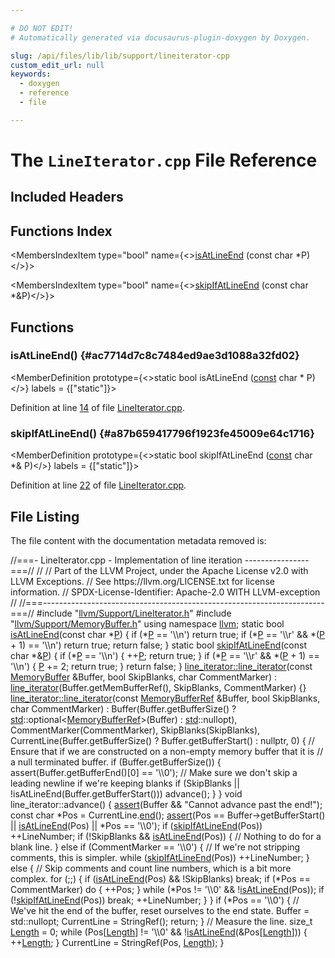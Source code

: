 ```yaml
---

# DO NOT EDIT!
# Automatically generated via docusaurus-plugin-doxygen by Doxygen.

slug: /api/files/lib/lib/support/lineiterator-cpp
custom_edit_url: null
keywords:
  - doxygen
  - reference
  - file

---
```





# The `LineIterator.cpp` File Reference

<DoxygenPage pluginConfig={pluginConfig}>



## Included Headers

<IncludesList>
<IncludesListItem
  filePath="llvm/Support/LineIterator.h"
  permalink="/docs/api/files/include/include/llvm/include/llvm/support/lineiterator-h"
  isLocal="true" />
<IncludesListItem
  filePath="llvm/Support/MemoryBuffer.h"
  permalink="/docs/api/files/include/include/llvm/include/llvm/support/memorybuffer-h"
  isLocal="true" />
</IncludesList>

## Functions Index

<MembersIndex>

<MembersIndexItem
  type="bool"
  name={<><a href="#ac7714d7c8c7484ed9ae3d1088a32fd02">isAtLineEnd</a> (const char &#42;P)</>}>
</MembersIndexItem>

<MembersIndexItem
  type="bool"
  name={<><a href="#a87b659417796f1923fe45009e64c1716">skipIfAtLineEnd</a> (const char &#42;&amp;P)</>}>
</MembersIndexItem>

</MembersIndex>


<SectionDefinition>

## Functions

### isAtLineEnd() {#ac7714d7c8c7484ed9ae3d1088a32fd02}

<MemberDefinition
  prototype={<>static bool isAtLineEnd (<a href="/docs/api/files/lib/lib/target/lib/target/aarch64/aarch64promoteconstant-cpp/#a90f8350fecae261c25be85d38b451bff">const</a> char &#42; P)</>}
  labels = {["static"]}>

Definition at line <a href="#l00014">14</a> of file <a href="/docs/api/files/lib/lib/support/lineiterator-cpp">LineIterator.cpp</a>.
</MemberDefinition>

### skipIfAtLineEnd() {#a87b659417796f1923fe45009e64c1716}

<MemberDefinition
  prototype={<>static bool skipIfAtLineEnd (<a href="/docs/api/files/lib/lib/target/lib/target/aarch64/aarch64promoteconstant-cpp/#a90f8350fecae261c25be85d38b451bff">const</a> char &#42;&amp; P)</>}
  labels = {["static"]}>

Definition at line <a href="#l00022">22</a> of file <a href="/docs/api/files/lib/lib/support/lineiterator-cpp">LineIterator.cpp</a>.
</MemberDefinition>

</SectionDefinition>

## File Listing

The file content with the documentation metadata removed is:

<ProgramListing>

<Link id="l00001" /><CodeLine lineNumber="1"><Highlight kind="comment">//===- LineIterator.cpp - Implementation of line iteration ----------------===//</Highlight><Highlight kind="normal"></Highlight></CodeLine>
<Link id="l00002" /><CodeLine lineNumber="2"><Highlight kind="normal"></Highlight><Highlight kind="comment">//</Highlight><Highlight kind="normal"></Highlight></CodeLine>
<Link id="l00003" /><CodeLine lineNumber="3"><Highlight kind="normal"></Highlight><Highlight kind="comment">// Part of the LLVM Project, under the Apache License v2.0 with LLVM Exceptions.</Highlight><Highlight kind="normal"></Highlight></CodeLine>
<Link id="l00004" /><CodeLine lineNumber="4"><Highlight kind="normal"></Highlight><Highlight kind="comment">// See https://llvm.org/LICENSE.txt for license information.</Highlight><Highlight kind="normal"></Highlight></CodeLine>
<Link id="l00005" /><CodeLine lineNumber="5"><Highlight kind="normal"></Highlight><Highlight kind="comment">// SPDX-License-Identifier: Apache-2.0 WITH LLVM-exception</Highlight><Highlight kind="normal"></Highlight></CodeLine>
<Link id="l00006" /><CodeLine lineNumber="6"><Highlight kind="normal"></Highlight><Highlight kind="comment">//</Highlight><Highlight kind="normal"></Highlight></CodeLine>
<Link id="l00007" /><CodeLine lineNumber="7"><Highlight kind="normal"></Highlight><Highlight kind="comment">//===----------------------------------------------------------------------===//</Highlight><Highlight kind="normal"></Highlight></CodeLine>
<Link id="l00008" /><CodeLine lineNumber="8"><Highlight kind="normal"></Highlight></CodeLine>
<Link id="l00009" /><CodeLine lineNumber="9"><Highlight kind="normal"></Highlight><Highlight kind="preprocessor">#include &quot;<a href="/docs/api/files/include/include/llvm/include/llvm/support/lineiterator-h">llvm/Support/LineIterator.h</a>&quot;</Highlight><Highlight kind="normal"></Highlight></CodeLine>
<Link id="l00010" /><CodeLine lineNumber="10"><Highlight kind="normal"></Highlight><Highlight kind="preprocessor">#include &quot;<a href="/docs/api/files/include/include/llvm/include/llvm/support/memorybuffer-h">llvm/Support/MemoryBuffer.h</a>&quot;</Highlight><Highlight kind="normal"></Highlight></CodeLine>
<Link id="l00011" /><CodeLine lineNumber="11"><Highlight kind="normal"></Highlight></CodeLine>
<Link id="l00012" /><CodeLine lineNumber="12"><Highlight kind="normal"></Highlight><Highlight kind="keyword">using namespace </Highlight><Highlight kind="normal"><a href="/docs/api/namespaces/llvm">llvm</a>;</Highlight></CodeLine>
<Link id="l00013" /><CodeLine lineNumber="13"><Highlight kind="normal"></Highlight></CodeLine>
<Link id="l00014" /><CodeLine lineNumber="14" lineLink="#ac7714d7c8c7484ed9ae3d1088a32fd02"><Highlight kind="normal"></Highlight><Highlight kind="keyword">static</Highlight><Highlight kind="normal"> </Highlight><Highlight kind="keywordtype">bool</Highlight><Highlight kind="normal"> <a href="#ac7714d7c8c7484ed9ae3d1088a32fd02">isAtLineEnd</a>(</Highlight><Highlight kind="keyword">const</Highlight><Highlight kind="normal"> </Highlight><Highlight kind="keywordtype">char</Highlight><Highlight kind="normal"> &#42;<a href="/docs/api/files/lib/lib/option/option-cpp/#a04665169063c8ca1f2ea96c27fc7c2b2">P</a>) &#123;</Highlight></CodeLine>
<Link id="l00015" /><CodeLine lineNumber="15"><Highlight kind="normal">  </Highlight><Highlight kind="keywordflow">if</Highlight><Highlight kind="normal"> (&#42;<a href="/docs/api/files/lib/lib/option/option-cpp/#a04665169063c8ca1f2ea96c27fc7c2b2">P</a> == </Highlight><Highlight kind="charliteral">&#39;\\n&#39;</Highlight><Highlight kind="normal">)</Highlight></CodeLine>
<Link id="l00016" /><CodeLine lineNumber="16"><Highlight kind="normal">    </Highlight><Highlight kind="keywordflow">return</Highlight><Highlight kind="normal"> </Highlight><Highlight kind="keyword">true</Highlight><Highlight kind="normal">;</Highlight></CodeLine>
<Link id="l00017" /><CodeLine lineNumber="17"><Highlight kind="normal">  </Highlight><Highlight kind="keywordflow">if</Highlight><Highlight kind="normal"> (&#42;<a href="/docs/api/files/lib/lib/option/option-cpp/#a04665169063c8ca1f2ea96c27fc7c2b2">P</a> == </Highlight><Highlight kind="charliteral">&#39;\\r&#39;</Highlight><Highlight kind="normal"> &amp;&amp; &#42;(<a href="/docs/api/files/lib/lib/option/option-cpp/#a04665169063c8ca1f2ea96c27fc7c2b2">P</a> + 1) == </Highlight><Highlight kind="charliteral">&#39;\\n&#39;</Highlight><Highlight kind="normal">)</Highlight></CodeLine>
<Link id="l00018" /><CodeLine lineNumber="18"><Highlight kind="normal">    </Highlight><Highlight kind="keywordflow">return</Highlight><Highlight kind="normal"> </Highlight><Highlight kind="keyword">true</Highlight><Highlight kind="normal">;</Highlight></CodeLine>
<Link id="l00019" /><CodeLine lineNumber="19"><Highlight kind="normal">  </Highlight><Highlight kind="keywordflow">return</Highlight><Highlight kind="normal"> </Highlight><Highlight kind="keyword">false</Highlight><Highlight kind="normal">;</Highlight></CodeLine>
<Link id="l00020" /><CodeLine lineNumber="20"><Highlight kind="normal">&#125;</Highlight></CodeLine>
<Link id="l00021" /><CodeLine lineNumber="21"><Highlight kind="normal"></Highlight></CodeLine>
<Link id="l00022" /><CodeLine lineNumber="22" lineLink="#a87b659417796f1923fe45009e64c1716"><Highlight kind="normal"></Highlight><Highlight kind="keyword">static</Highlight><Highlight kind="normal"> </Highlight><Highlight kind="keywordtype">bool</Highlight><Highlight kind="normal"> <a href="#a87b659417796f1923fe45009e64c1716">skipIfAtLineEnd</a>(</Highlight><Highlight kind="keyword">const</Highlight><Highlight kind="normal"> </Highlight><Highlight kind="keywordtype">char</Highlight><Highlight kind="normal"> &#42;&amp;<a href="/docs/api/files/lib/lib/option/option-cpp/#a04665169063c8ca1f2ea96c27fc7c2b2">P</a>) &#123;</Highlight></CodeLine>
<Link id="l00023" /><CodeLine lineNumber="23"><Highlight kind="normal">  </Highlight><Highlight kind="keywordflow">if</Highlight><Highlight kind="normal"> (&#42;<a href="/docs/api/files/lib/lib/option/option-cpp/#a04665169063c8ca1f2ea96c27fc7c2b2">P</a> == </Highlight><Highlight kind="charliteral">&#39;\\n&#39;</Highlight><Highlight kind="normal">) &#123;</Highlight></CodeLine>
<Link id="l00024" /><CodeLine lineNumber="24"><Highlight kind="normal">    ++<a href="/docs/api/files/lib/lib/option/option-cpp/#a04665169063c8ca1f2ea96c27fc7c2b2">P</a>;</Highlight></CodeLine>
<Link id="l00025" /><CodeLine lineNumber="25"><Highlight kind="normal">    </Highlight><Highlight kind="keywordflow">return</Highlight><Highlight kind="normal"> </Highlight><Highlight kind="keyword">true</Highlight><Highlight kind="normal">;</Highlight></CodeLine>
<Link id="l00026" /><CodeLine lineNumber="26"><Highlight kind="normal">  &#125;</Highlight></CodeLine>
<Link id="l00027" /><CodeLine lineNumber="27"><Highlight kind="normal">  </Highlight><Highlight kind="keywordflow">if</Highlight><Highlight kind="normal"> (&#42;<a href="/docs/api/files/lib/lib/option/option-cpp/#a04665169063c8ca1f2ea96c27fc7c2b2">P</a> == </Highlight><Highlight kind="charliteral">&#39;\\r&#39;</Highlight><Highlight kind="normal"> &amp;&amp; &#42;(<a href="/docs/api/files/lib/lib/option/option-cpp/#a04665169063c8ca1f2ea96c27fc7c2b2">P</a> + 1) == </Highlight><Highlight kind="charliteral">&#39;\\n&#39;</Highlight><Highlight kind="normal">) &#123;</Highlight></CodeLine>
<Link id="l00028" /><CodeLine lineNumber="28"><Highlight kind="normal">    <a href="/docs/api/files/lib/lib/option/option-cpp/#a04665169063c8ca1f2ea96c27fc7c2b2">P</a> += 2;</Highlight></CodeLine>
<Link id="l00029" /><CodeLine lineNumber="29"><Highlight kind="normal">    </Highlight><Highlight kind="keywordflow">return</Highlight><Highlight kind="normal"> </Highlight><Highlight kind="keyword">true</Highlight><Highlight kind="normal">;</Highlight></CodeLine>
<Link id="l00030" /><CodeLine lineNumber="30"><Highlight kind="normal">  &#125;</Highlight></CodeLine>
<Link id="l00031" /><CodeLine lineNumber="31"><Highlight kind="normal">  </Highlight><Highlight kind="keywordflow">return</Highlight><Highlight kind="normal"> </Highlight><Highlight kind="keyword">false</Highlight><Highlight kind="normal">;</Highlight></CodeLine>
<Link id="l00032" /><CodeLine lineNumber="32"><Highlight kind="normal">&#125;</Highlight></CodeLine>
<Link id="l00033" /><CodeLine lineNumber="33"><Highlight kind="normal"></Highlight></CodeLine>
<Link id="l00034" /><CodeLine lineNumber="34" lineLink="/docs/api/classes/llvm/line-iterator/#a3c42bcfdcd6ec23e245d3ef60d64b046"><Highlight kind="normal"><a href="/docs/api/classes/llvm/line-iterator/#ad8a4423101e88fa42c963f46214979ec">line&#95;iterator::line&#95;iterator</a>(</Highlight><Highlight kind="keyword">const</Highlight><Highlight kind="normal"> <a href="/docs/api/classes/llvm/memorybuffer">MemoryBuffer</a> &amp;Buffer, </Highlight><Highlight kind="keywordtype">bool</Highlight><Highlight kind="normal"> SkipBlanks,</Highlight></CodeLine>
<Link id="l00035" /><CodeLine lineNumber="35"><Highlight kind="normal">                             </Highlight><Highlight kind="keywordtype">char</Highlight><Highlight kind="normal"> CommentMarker)</Highlight></CodeLine>
<Link id="l00036" /><CodeLine lineNumber="36"><Highlight kind="normal">    : <a href="/docs/api/classes/llvm/line-iterator/#ad8a4423101e88fa42c963f46214979ec">line&#95;iterator</a>(Buffer.getMemBufferRef(), SkipBlanks, CommentMarker) &#123;&#125;</Highlight></CodeLine>
<Link id="l00037" /><CodeLine lineNumber="37"><Highlight kind="normal"></Highlight></CodeLine>
<Link id="l00038" /><CodeLine lineNumber="38" lineLink="/docs/api/classes/llvm/line-iterator/#a264fc6d385c948174e795da66ae9c8ea"><Highlight kind="normal"><a href="/docs/api/classes/llvm/line-iterator/#ad8a4423101e88fa42c963f46214979ec">line&#95;iterator::line&#95;iterator</a>(</Highlight><Highlight kind="keyword">const</Highlight><Highlight kind="normal"> <a href="/docs/api/classes/llvm/memorybufferref">MemoryBufferRef</a> &amp;Buffer, </Highlight><Highlight kind="keywordtype">bool</Highlight><Highlight kind="normal"> SkipBlanks,</Highlight></CodeLine>
<Link id="l00039" /><CodeLine lineNumber="39"><Highlight kind="normal">                             </Highlight><Highlight kind="keywordtype">char</Highlight><Highlight kind="normal"> CommentMarker)</Highlight></CodeLine>
<Link id="l00040" /><CodeLine lineNumber="40"><Highlight kind="normal">    : Buffer(Buffer.getBufferSize() ? <a href="/docs/api/namespaces/std">std</a>::optional&lt;<a href="/docs/api/classes/llvm/memorybufferref">MemoryBufferRef</a>&gt;(Buffer)</Highlight></CodeLine>
<Link id="l00041" /><CodeLine lineNumber="41"><Highlight kind="normal">                                    : <a href="/docs/api/namespaces/std">std</a>::nullopt),</Highlight></CodeLine>
<Link id="l00042" /><CodeLine lineNumber="42"><Highlight kind="normal">      CommentMarker(CommentMarker), SkipBlanks(SkipBlanks),</Highlight></CodeLine>
<Link id="l00043" /><CodeLine lineNumber="43"><Highlight kind="normal">      CurrentLine(Buffer.getBufferSize() ? Buffer.getBufferStart() : nullptr,</Highlight></CodeLine>
<Link id="l00044" /><CodeLine lineNumber="44"><Highlight kind="normal">                  0) &#123;</Highlight></CodeLine>
<Link id="l00045" /><CodeLine lineNumber="45"><Highlight kind="normal">  </Highlight><Highlight kind="comment">// Ensure that if we are constructed on a non-empty memory buffer that it is</Highlight><Highlight kind="normal"></Highlight></CodeLine>
<Link id="l00046" /><CodeLine lineNumber="46"><Highlight kind="normal">  </Highlight><Highlight kind="comment">// a null terminated buffer.</Highlight><Highlight kind="normal"></Highlight></CodeLine>
<Link id="l00047" /><CodeLine lineNumber="47"><Highlight kind="normal">  </Highlight><Highlight kind="keywordflow">if</Highlight><Highlight kind="normal"> (Buffer.getBufferSize()) &#123;</Highlight></CodeLine>
<Link id="l00048" /><CodeLine lineNumber="48"><Highlight kind="normal">    assert(Buffer.getBufferEnd()&#91;0&#93; == </Highlight><Highlight kind="stringliteral">&#39;\\0&#39;</Highlight><Highlight kind="normal">);</Highlight></CodeLine>
<Link id="l00049" /><CodeLine lineNumber="49"><Highlight kind="normal">    </Highlight><Highlight kind="comment">// Make sure we don&#39;t skip a leading newline if we&#39;re keeping blanks</Highlight><Highlight kind="normal"></Highlight></CodeLine>
<Link id="l00050" /><CodeLine lineNumber="50"><Highlight kind="normal">    if (SkipBlanks || !isAtLineEnd(Buffer.getBufferStart()))</Highlight></CodeLine>
<Link id="l00051" /><CodeLine lineNumber="51"><Highlight kind="normal">      advance();</Highlight></CodeLine>
<Link id="l00052" /><CodeLine lineNumber="52"><Highlight kind="normal">  &#125;</Highlight></CodeLine>
<Link id="l00053" /><CodeLine lineNumber="53"><Highlight kind="normal">&#125;</Highlight></CodeLine>
<Link id="l00054" /><CodeLine lineNumber="54"><Highlight kind="normal"></Highlight></CodeLine>
<Link id="l00055" /><CodeLine lineNumber="55"><Highlight kind="normal"></Highlight><Highlight kind="keywordtype">void</Highlight><Highlight kind="normal"> line&#95;iterator::advance() &#123;</Highlight></CodeLine>
<Link id="l00056" /><CodeLine lineNumber="56"><Highlight kind="normal">  <a href="/docs/api/files/lib/lib/target/lib/target/amdgpu/silowercontrolflow-cpp/#a4868c5d81c5ccc98c47aeab6244346a0">assert</a>(Buffer &amp;&amp; </Highlight><Highlight kind="stringliteral">&quot;Cannot advance past the end!&quot;</Highlight><Highlight kind="normal">);</Highlight></CodeLine>
<Link id="l00057" /><CodeLine lineNumber="57"><Highlight kind="normal"></Highlight></CodeLine>
<Link id="l00058" /><CodeLine lineNumber="58"><Highlight kind="normal">  </Highlight><Highlight kind="keyword">const</Highlight><Highlight kind="normal"> </Highlight><Highlight kind="keywordtype">char</Highlight><Highlight kind="normal"> &#42;Pos = CurrentLine.<a href="/docs/api/classes/llvm/stringref/#a996c7ca3dd6843ba5d55a7c217770270">end</a>();</Highlight></CodeLine>
<Link id="l00059" /><CodeLine lineNumber="59"><Highlight kind="normal">  <a href="/docs/api/files/lib/lib/target/lib/target/amdgpu/silowercontrolflow-cpp/#a4868c5d81c5ccc98c47aeab6244346a0">assert</a>(Pos == Buffer-&gt;getBufferStart() || <a href="#ac7714d7c8c7484ed9ae3d1088a32fd02">isAtLineEnd</a>(Pos) || &#42;Pos == </Highlight><Highlight kind="charliteral">&#39;\\0&#39;</Highlight><Highlight kind="normal">);</Highlight></CodeLine>
<Link id="l00060" /><CodeLine lineNumber="60"><Highlight kind="normal"></Highlight></CodeLine>
<Link id="l00061" /><CodeLine lineNumber="61"><Highlight kind="normal">  </Highlight><Highlight kind="keywordflow">if</Highlight><Highlight kind="normal"> (<a href="#a87b659417796f1923fe45009e64c1716">skipIfAtLineEnd</a>(Pos))</Highlight></CodeLine>
<Link id="l00062" /><CodeLine lineNumber="62"><Highlight kind="normal">    ++LineNumber;</Highlight></CodeLine>
<Link id="l00063" /><CodeLine lineNumber="63"><Highlight kind="normal">  </Highlight><Highlight kind="keywordflow">if</Highlight><Highlight kind="normal"> (!SkipBlanks &amp;&amp; <a href="#ac7714d7c8c7484ed9ae3d1088a32fd02">isAtLineEnd</a>(Pos)) &#123;</Highlight></CodeLine>
<Link id="l00064" /><CodeLine lineNumber="64"><Highlight kind="normal">    </Highlight><Highlight kind="comment">// Nothing to do for a blank line.</Highlight><Highlight kind="normal"></Highlight></CodeLine>
<Link id="l00065" /><CodeLine lineNumber="65"><Highlight kind="normal">  &#125; </Highlight><Highlight kind="keywordflow">else</Highlight><Highlight kind="normal"> </Highlight><Highlight kind="keywordflow">if</Highlight><Highlight kind="normal"> (CommentMarker == </Highlight><Highlight kind="charliteral">&#39;\\0&#39;</Highlight><Highlight kind="normal">) &#123;</Highlight></CodeLine>
<Link id="l00066" /><CodeLine lineNumber="66"><Highlight kind="normal">    </Highlight><Highlight kind="comment">// If we&#39;re not stripping comments, this is simpler.</Highlight><Highlight kind="normal"></Highlight></CodeLine>
<Link id="l00067" /><CodeLine lineNumber="67"><Highlight kind="normal">    </Highlight><Highlight kind="keywordflow">while</Highlight><Highlight kind="normal"> (<a href="#a87b659417796f1923fe45009e64c1716">skipIfAtLineEnd</a>(Pos))</Highlight></CodeLine>
<Link id="l00068" /><CodeLine lineNumber="68"><Highlight kind="normal">      ++LineNumber;</Highlight></CodeLine>
<Link id="l00069" /><CodeLine lineNumber="69"><Highlight kind="normal">  &#125; </Highlight><Highlight kind="keywordflow">else</Highlight><Highlight kind="normal"> &#123;</Highlight></CodeLine>
<Link id="l00070" /><CodeLine lineNumber="70"><Highlight kind="normal">    </Highlight><Highlight kind="comment">// Skip comments and count line numbers, which is a bit more complex.</Highlight><Highlight kind="normal"></Highlight></CodeLine>
<Link id="l00071" /><CodeLine lineNumber="71"><Highlight kind="normal">    </Highlight><Highlight kind="keywordflow">for</Highlight><Highlight kind="normal"> (;;) &#123;</Highlight></CodeLine>
<Link id="l00072" /><CodeLine lineNumber="72"><Highlight kind="normal">      </Highlight><Highlight kind="keywordflow">if</Highlight><Highlight kind="normal"> (<a href="#ac7714d7c8c7484ed9ae3d1088a32fd02">isAtLineEnd</a>(Pos) &amp;&amp; !SkipBlanks)</Highlight></CodeLine>
<Link id="l00073" /><CodeLine lineNumber="73"><Highlight kind="normal">        </Highlight><Highlight kind="keywordflow">break</Highlight><Highlight kind="normal">;</Highlight></CodeLine>
<Link id="l00074" /><CodeLine lineNumber="74"><Highlight kind="normal">      </Highlight><Highlight kind="keywordflow">if</Highlight><Highlight kind="normal"> (&#42;Pos == CommentMarker)</Highlight></CodeLine>
<Link id="l00075" /><CodeLine lineNumber="75"><Highlight kind="normal">        </Highlight><Highlight kind="keywordflow">do</Highlight><Highlight kind="normal"> &#123;</Highlight></CodeLine>
<Link id="l00076" /><CodeLine lineNumber="76"><Highlight kind="normal">          ++Pos;</Highlight></CodeLine>
<Link id="l00077" /><CodeLine lineNumber="77"><Highlight kind="normal">        &#125; </Highlight><Highlight kind="keywordflow">while</Highlight><Highlight kind="normal"> (&#42;Pos != </Highlight><Highlight kind="charliteral">&#39;\\0&#39;</Highlight><Highlight kind="normal"> &amp;&amp; !<a href="#ac7714d7c8c7484ed9ae3d1088a32fd02">isAtLineEnd</a>(Pos));</Highlight></CodeLine>
<Link id="l00078" /><CodeLine lineNumber="78"><Highlight kind="normal">      </Highlight><Highlight kind="keywordflow">if</Highlight><Highlight kind="normal"> (!<a href="#a87b659417796f1923fe45009e64c1716">skipIfAtLineEnd</a>(Pos))</Highlight></CodeLine>
<Link id="l00079" /><CodeLine lineNumber="79"><Highlight kind="normal">        </Highlight><Highlight kind="keywordflow">break</Highlight><Highlight kind="normal">;</Highlight></CodeLine>
<Link id="l00080" /><CodeLine lineNumber="80"><Highlight kind="normal">      ++LineNumber;</Highlight></CodeLine>
<Link id="l00081" /><CodeLine lineNumber="81"><Highlight kind="normal">    &#125;</Highlight></CodeLine>
<Link id="l00082" /><CodeLine lineNumber="82"><Highlight kind="normal">  &#125;</Highlight></CodeLine>
<Link id="l00083" /><CodeLine lineNumber="83"><Highlight kind="normal"></Highlight></CodeLine>
<Link id="l00084" /><CodeLine lineNumber="84"><Highlight kind="normal">  </Highlight><Highlight kind="keywordflow">if</Highlight><Highlight kind="normal"> (&#42;Pos == </Highlight><Highlight kind="charliteral">&#39;\\0&#39;</Highlight><Highlight kind="normal">) &#123;</Highlight></CodeLine>
<Link id="l00085" /><CodeLine lineNumber="85"><Highlight kind="normal">    </Highlight><Highlight kind="comment">// We&#39;ve hit the end of the buffer, reset ourselves to the end state.</Highlight><Highlight kind="normal"></Highlight></CodeLine>
<Link id="l00086" /><CodeLine lineNumber="86"><Highlight kind="normal">    Buffer = std::nullopt;</Highlight></CodeLine>
<Link id="l00087" /><CodeLine lineNumber="87"><Highlight kind="normal">    CurrentLine = StringRef();</Highlight></CodeLine>
<Link id="l00088" /><CodeLine lineNumber="88"><Highlight kind="normal">    </Highlight><Highlight kind="keywordflow">return</Highlight><Highlight kind="normal">;</Highlight></CodeLine>
<Link id="l00089" /><CodeLine lineNumber="89"><Highlight kind="normal">  &#125;</Highlight></CodeLine>
<Link id="l00090" /><CodeLine lineNumber="90"><Highlight kind="normal"></Highlight></CodeLine>
<Link id="l00091" /><CodeLine lineNumber="91"><Highlight kind="normal">  </Highlight><Highlight kind="comment">// Measure the line.</Highlight><Highlight kind="normal"></Highlight></CodeLine>
<Link id="l00092" /><CodeLine lineNumber="92"><Highlight kind="normal">  </Highlight><Highlight kind="keywordtype">size&#95;t</Highlight><Highlight kind="normal"> <a href="/docs/api/namespaces/llvm/#a05f5b9a11bdcc5feba62899f95dcf878af6d9f1c7b49b7601fae6a545002a6763">Length</a> = 0;</Highlight></CodeLine>
<Link id="l00093" /><CodeLine lineNumber="93"><Highlight kind="normal">  </Highlight><Highlight kind="keywordflow">while</Highlight><Highlight kind="normal"> (Pos&#91;<a href="/docs/api/namespaces/llvm/#a05f5b9a11bdcc5feba62899f95dcf878af6d9f1c7b49b7601fae6a545002a6763">Length</a>&#93; != </Highlight><Highlight kind="charliteral">&#39;\\0&#39;</Highlight><Highlight kind="normal"> &amp;&amp; !<a href="#ac7714d7c8c7484ed9ae3d1088a32fd02">isAtLineEnd</a>(&amp;Pos&#91;<a href="/docs/api/namespaces/llvm/#a05f5b9a11bdcc5feba62899f95dcf878af6d9f1c7b49b7601fae6a545002a6763">Length</a>&#93;)) &#123;</Highlight></CodeLine>
<Link id="l00094" /><CodeLine lineNumber="94"><Highlight kind="normal">    ++<a href="/docs/api/namespaces/llvm/#a05f5b9a11bdcc5feba62899f95dcf878af6d9f1c7b49b7601fae6a545002a6763">Length</a>;</Highlight></CodeLine>
<Link id="l00095" /><CodeLine lineNumber="95"><Highlight kind="normal">  &#125;</Highlight></CodeLine>
<Link id="l00096" /><CodeLine lineNumber="96"><Highlight kind="normal"></Highlight></CodeLine>
<Link id="l00097" /><CodeLine lineNumber="97"><Highlight kind="normal">  CurrentLine = StringRef(Pos, <a href="/docs/api/namespaces/llvm/#a05f5b9a11bdcc5feba62899f95dcf878af6d9f1c7b49b7601fae6a545002a6763">Length</a>);</Highlight></CodeLine>
<Link id="l00098" /><CodeLine lineNumber="98"><Highlight kind="normal">&#125;</Highlight></CodeLine>

</ProgramListing>


</DoxygenPage>
